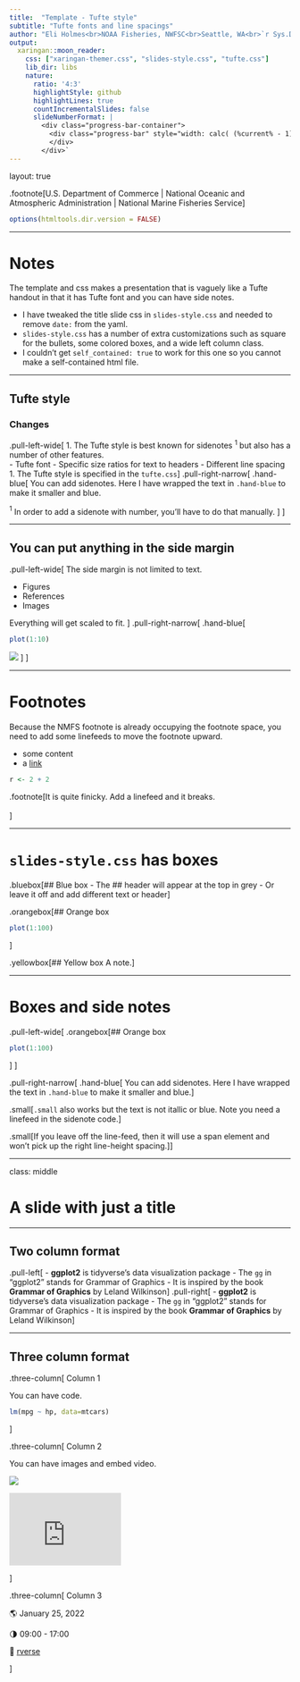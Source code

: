 ```yaml
---
title:  "Template - Tufte style"
subtitle: "Tufte fonts and line spacings"
author: "Eli Holmes<br>NOAA Fisheries, NWFSC<br>Seattle, WA<br>`r Sys.Date()`"
output:
  xaringan::moon_reader:
    css: ["xaringan-themer.css", "slides-style.css", "tufte.css"]
    lib_dir: libs
    nature:
      ratio: '4:3'
      highlightStyle: github
      highlightLines: true
      countIncrementalSlides: false
      slideNumberFormat: |
        <div class="progress-bar-container">
          <div class="progress-bar" style="width: calc( (%current% - 1) / (%total% - 1) * 100%);">
          </div>
        </div>`
---
```

layout: true

.footnote[U.S. Department of Commerce | National Oceanic and Atmospheric Administration | National Marine Fisheries Service]


```r
options(htmltools.dir.version = FALSE)
```

---

# Notes

The template and css makes a presentation that is vaguely like a Tufte handout in that it has Tufte font and you can have side notes.

* I have tweaked the title slide css in `slides-style.css` and needed to remove `date:` from the yaml.
* `slides-style.css` has a number of extra customizations such as square for the bullets, some colored boxes, and a wide left column class.
* I couldn't get `self_contained: true` to work for this one so you cannot make a self-contained html file.

---

## Tufte style

### Changes

.pull-left-wide[
1. The Tufte style is best known for sidenotes $^1$ but also has a number of other features.  
  - Tufte font
  - Specific size ratios for text to headers
  - Different line spacing
1. The Tufte style is specified in the `tufte.css`
]
.pull-right-narrow[
.hand-blue[
You can add sidenotes. Here I have wrapped the text in `.hand-blue` to make it smaller and blue.

$^1$ In order to add a sidenote with number, you'll have to do that manually.
]
]

---

## You can put anything in the side margin


.pull-left-wide[
The side margin is not limited to text.

- Figures
- References
- Images

Everything will get scaled to fit.
]
.pull-right-narrow[
.hand-blue[
```r
plot(1:10)
```

![](static/slideswooshver.png)
]
]

---

# Footnotes

Because the NMFS footnote is already occupying the footnote space, you need to add some linefeeds to move the footnote upward. 



- some content
- a [link](http://www.google.com)


```r
r <- 2 + 2
```

.footnote[It is quite finicky. Add a linefeed and it breaks.<br><br>]



---

# `slides-style.css` has boxes

.bluebox[## Blue box
- The ## header will appear at the top in grey
- Or leave it off and add different text or header
]

.orangebox[## Orange box
```r
plot(1:100)
```
]

.yellowbox[## Yellow box
A note.
]

---

# Boxes and side notes

.pull-left-wide[
.orangebox[## Orange box
```r
plot(1:100)
```
]
]

.pull-right-narrow[
.hand-blue[
You can add sidenotes. Here I have wrapped the text in `.hand-blue` to make it smaller and blue.
]

.small[`.small` also works but the text is not itallic or blue. Note you need a linefeed in the sidenote code.
]

.small[If you leave off the line-feed, then it will use a span element and won't pick up the right line-height spacing.]]


---

class: middle

# A slide with just a title

---

## Two column format

.pull-left[
- **ggplot2** is tidyverse's data visualization package
- The `gg` in "ggplot2" stands for Grammar of Graphics
- It is inspired by the book **Grammar of Graphics** by Leland Wilkinson
]
.pull-right[
- **ggplot2** is tidyverse's data visualization package
- The `gg` in "ggplot2" stands for Grammar of Graphics
- It is inspired by the book **Grammar of Graphics** by Leland Wilkinson
]

---

## Three column format

.three-column[
Column 1

You can have code.

```r
lm(mpg ~ hp, data=mtcars)
```
]

.three-column[
Column 2

You can have images and embed video.

![](static/slideswooshver.png)

<iframe width="200" height="130" src="https://www.youtube.com/embed/BCMjVc9ncFo" title="YouTube video player" frameborder="0" allow="accelerometer; autoplay; clipboard-write; encrypted-media; gyroscope; picture-in-picture" allowfullscreen></iframe>
]

.three-column[
Column 3

&#127758; January 25, 2022 

&#127767; 09:00 - 17:00  

&#127881;    [rverse](http://rverse-tutorials.github.io)

]